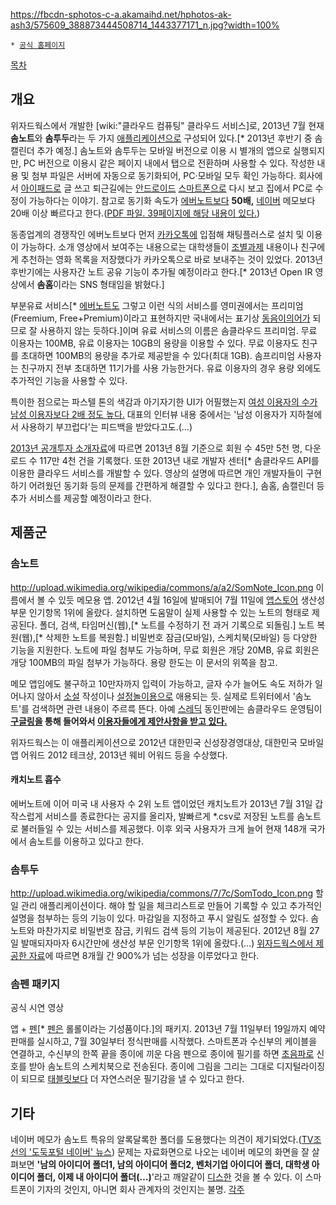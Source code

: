https://fbcdn-sphotos-c-a.akamaihd.net/hphotos-ak-ash3/575609_388873444508714_1443377171_n.jpg?width=100%

 * [http://somcloud.com/ 공식 홈페이지]

[[목차]]
== 개요 ==
위자드웍스에서 개발한 [wiki:"클라우드 컴퓨팅" 클라우드 서비스]로, 2013년 7월 현재 '''솜노트'''와 '''솜투두'''라는 두 가지 [[애플리케이션]]으로 구성되어 있다.[* 2013년 후반기 중 솜캘린더 추가 예정.] 솜노트와 솜투두는 모바일 버전으로 이용 시 별개의 앱으로 실행되지만, PC 버전으로 이용시 같은 페이지 내에서 탭으로 전환하며 사용할 수 있다. 작성한 내용 및 첨부 파일은 서버에 자동으로 동기화되어, PC·모바일 모두 확인 가능하다. 회사에서 [[아이패드]]로 글 쓰고 퇴근길에는 [[안드로이드]] [[스마트폰]]으로 다시 보고 집에서 PC로 수정이 가능하다는 이야기. 참고로 동기화 속도가 [[에버노트]]보다 '''50배,''' [[네이버]] 메모보다 20배 이상 빠르다고 한다.([http://itfind.or.kr/itfind/getFile.htm?identifier=02-001-130515-000008 PDF 파일. 39페이지에 해당 내용이 있다.])

동종업계의 경쟁작인 에버노트보다 먼저 [[카카오톡]]에 입점해 채팅플러스로 설치 및 이용이 가능하다. 소개 영상에서 보여주는 내용으로는 대학생들이 [[조별과제]] 내용이나 친구에게 추천하는 영화 목록을 저장했다가 카카오톡으로 바로 보내주는 것이 있었다. 2013년 후반기에는 사용자간 노트 공유 기능이 추가될 예정이라고 한다.[* 2013년 Open IR 영상에서 '''솜홈'''이라는 SNS 형태임을 밝혔다.]

부분유료 서비스[* [[에버노트]]도 그렇고 이런 식의 서비스를 영미권에서는 프리미엄(Freemium, Free+Premium)이라고 표현하지만 국내에서는 표기상 [[동음이의어]]가 되므로 잘 사용하지 않는 듯하다.]이며 유료 서비스의 이름은 솜클라우드 프리미엄. 무료 이용자는 100MB, 유료 이용자는 10GB의 용량을 이용할 수 있다. 무료 이용자도 친구를 초대하면 100MB의 용량을 추가로 제공받을 수 있다(최대 1GB). 솜프리미엄 사용자는 친구까지 전부 초대하면 11기가를 사용 가능한거다. 유료 이용자의 경우 용량 외에도 추가적인 기능을 사용할 수 있다.

특이한 점으로는 파스텔 톤의 색감과 아기자기한 UI가 어필했는지 [https://twitter.com/charlespyo/status/227269297746100224 여성 이용자의 수가 남성 이용자보다 2배 정도 높다.] 대표의 인터뷰 내용 중에서는 '남성 이용자가 지하철에서 사용하기 부끄럽다'는 피드백을 받았다고도.(…)

[http://wzdworks.com/post/60054057607 2013년 공개투자 소개자료]에 따르면 2013년 8월 기준으로 회원 수 45만 5천 명, 다운로드 수 117만 4천 건을 기록했다. 또한 2013년 내로 개발자 센터[* 솜클라우드 API를 이용한 클라우드 서비스를 개발할 수 있다. 영상의 설명에 따르면 개인 개발자들이 구현하기 어려웠던 동기화 등의 문제를 간편하게 해결할 수 있다고 한다.], 솜홈, 솜캘린더 등 추가 서비스를 제공할 예정이라고 한다.
== 제품군 ==
=== 솜노트 ===
http://upload.wikimedia.org/wikipedia/commons/a/a2/SomNote_Icon.png
이름에서 볼 수 있듯 메모용 앱. 2012년 4월 16일에 발매되어 7월 11일에 [[앱스토어]] 생산성 부문 인기항목 1위에 올랐다. 설치하면 도움말이 실제 사용할 수 있는 노트의 형태로 제공된다. 폴더, 검색, 타임머신(웹),[* 노트를 수정하기 전 과거 기록으로 되돌림.] 노트 복원(웹),[* 삭제한 노트를 복원함.] 비밀번호 잠금(모바일), 스케치북(모바일) 등 다양한 기능을 지원한다. 노트에 파일 첨부도 가능하며, 무료 회원은 개당 20MB, 유료 회원은 개당 100MB의 파일 첨부가 가능하다. 용량 한도는 이 문서의 위쪽을 참고.

메모 앱임에도 불구하고 10만자까지 입력이 가능하고, 글자 수가 늘어도 속도 저하가 일어나지 않아서 [[소설]] 작성이나 [[설정놀이]]용으로 애용되는 듯. 실제로 트위터에서 '솜노트'를 검색하면 관련 내용이 주르륵 뜬다. 아예 [[스레딕]] 동인판에는 솜클라우드 운영팀이 '''[[구글링]]을 통해 들어와서 [http://bbs.threadic.com/doujin/1376633287/ 이용자들에게 제안사항을 받고 있다.]'''

위자드웍스는 이 애플리케이션으로 2012년 대한민국 신성장경영대상, 대한민국 모바일앱 어워드 2012 테크상, 2013년 웨비 어워드 등을 수상했다.
==== 캐치노트 흡수 ====
에버노트에 이어 미국 내 사용자 수 2위 노트 앱이었던 캐치노트가 2013년 7월 31일 갑작스럽게 서비스를 종료한다는 공지를 올리자, 발빠르게 *.csv로 저장된 노트를 솜노트로 불러들일 수 있는 서비스를 제공했다. 이후 외국 사용자가 크게 늘어 현재 148개 국가에서 솜노트를 이용하고 있다고 한다.
=== 솜투두 ===
http://upload.wikimedia.org/wikipedia/commons/7/7c/SomTodo_Icon.png
할 일 관리 애플리케이션이다. 해야 할 일을 체크리스트로 만들어 기록할 수 있고 추가적인 설명을 첨부하는 등의 기능이 있다. 마감일을 지정하고 푸시 알림도 설정할 수 있다. 솜노트와 마찬가지로 비밀번호 잠금, 키워드 검색 등의 기능이 제공된다. 2012년 8월 27일 발매되자마자 6시간만에 생산성 부문 인기항목 1위에 올랐다.(…) [http://www.slideshare.net/charlespyo/som-cloud-openir2013 위자드웍스에서 제공한 자료]에 따르면 8개월 간 900%가 넘는 성장을 이루었다고 한다.
=== 솜펜 패키지 ===
{{{#!html
<iframe width="560" height="315" src="//www.youtube.com/embed/0pUEfdohnXg?rel=0" frameborder="0" allowfullscreen></iframe>
}}}
공식 시연 영상

앱 + [[펜]][* [[펜]]은 롤롤이라는 기성품이다.]의 패키지. 2013년 7월 11일부터 19일까지 예약판매를 실시하고, 7월 30일부터 정식판매를 시작했다. 스마트폰과 수신부의 케이블을 연결하고, 수신부의 한쪽 끝을 종이에 끼운 다음 펜으로 종이에 필기를 하면 [[초음파]]로 신호를 받아 솜노트의 스케치북으로 전송된다. 종이에 그림을 그리는 그대로 디지털라이징이 되므로 [[태블릿]]보다 더 자연스러운 필기감을 낼 수 있다고 한다.
== 기타 ==
네이버 메모가 솜노트 특유의 알록달록한 폴더를 도용했다는 의견이 제기되었다.([http://news.tv.chosun.com/site/data/html_dir/2013/06/21/2013062190319.html TV조선의 '도둑포털 네이버' 뉴스]) 문제는 자료화면으로 나오는 네이버 메모의 화면을 잘 살펴보면 ''''남의 아이디어 폴더1, 남의 아이디어 폴더2, 벤처기업 아이디어 폴더, 대학생 아이디어 폴더, 이제 내 아이디어 폴더(…)''''라고 깨알같이 [[디스]]한 것을 볼 수 있다. 이 스마트폰이 기자의 것인지, 아니면 회사 관계자의 것인지는 불명. 
[[각주]]
